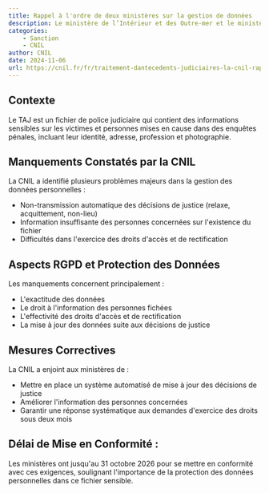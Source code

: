 ```yaml
---
title: Rappel à l'ordre de deux ministères sur la gestion de données
description: Le ministère de l’Intérieur et des Outre-mer et le ministère de la Justice ont été rappelés à l'ordre pour leur mauvaise gestion du fichier de traitement d’antécédents judiciaires.
categories:
    - Sanction
    - CNIL
author: CNIL
date: 2024-11-06
url: https://cnil.fr/fr/traitement-dantecedents-judiciaires-la-cnil-rappelle-lordre-deux-ministeres
---
```


## Contexte

Le TAJ est un fichier de police judiciaire qui contient des informations sensibles sur les victimes et personnes mises en cause dans des enquêtes pénales, incluant leur identité, adresse, profession et photographie.

## Manquements Constatés par la CNIL

La CNIL a identifié plusieurs problèmes majeurs dans la gestion des données personnelles :

-   Non-transmission automatique des décisions de justice (relaxe, acquittement, non-lieu)
-   Information insuffisante des personnes concernées sur l'existence du fichier
-   Difficultés dans l'exercice des droits d'accès et de rectification

## Aspects RGPD et Protection des Données

Les manquements concernent principalement :

-   L'exactitude des données
-   Le droit à l'information des personnes fichées
-   L'effectivité des droits d'accès et de rectification
-   La mise à jour des données suite aux décisions de justice

## Mesures Correctives

La CNIL a enjoint aux ministères de :

-   Mettre en place un système automatisé de mise à jour des décisions de justice
-   Améliorer l'information des personnes concernées
-   Garantir une réponse systématique aux demandes d'exercice des droits sous deux mois

## Délai de Mise en Conformité :

Les ministères ont jusqu'au 31 octobre 2026 pour se mettre en conformité avec ces exigences, soulignant l'importance de la protection des données personnelles dans ce fichier sensible.
